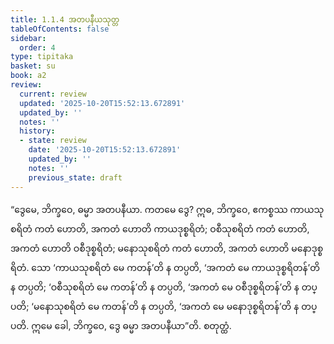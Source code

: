 ```yaml
---
title: 1.1.4 အတပနီယသုတ္တ
tableOfContents: false
sidebar:
  order: 4
type: tipitaka
basket: su
book: a2
review:
  current: review
  updated: '2025-10-20T15:52:13.672891'
  updated_by: ''
  notes: ''
  history:
  - state: review
    date: '2025-10-20T15:52:13.672891'
    updated_by: ''
    notes: ''
    previous_state: draft
---
```



<DynamicBreadcrumb />


<ReviewStatus review={frontmatter.review} showDetails={true} />

<HypothesisAnnotation frontmatter={frontmatter} />

<Division number="4" book="a2" e="ch" v="15" p="51">

<Paragraph number="12" book="a2">
“ဒွေမေ, ဘိက္ခဝေ, ဓမ္မာ အတပနီယာ. ကတမေ ဒွေ? ဣဓ, ဘိက္ခဝေ, ဧကစ္စဿ ကာယသုစရိတံ ကတံ ဟောတိ, အကတံ ဟောတိ ကာယဒုစ္စရိတံ; ဝစီသုစရိတံ ကတံ ဟောတိ, အကတံ ဟောတိ ဝစီဒုစ္စရိတံ; မနောသုစရိတံ ကတံ ဟောတိ, အကတံ ဟောတိ မနောဒုစ္စရိတံ. သော ‘ကာယသုစရိတံ မေ ကတန်’တိ န တပ္ပတိ, ‘အကတံ မေ ကာယဒုစ္စရိတန်’တိ န တပ္ပတိ; ‘ဝစီသုစရိတံ မေ ကတန်’တိ န တပ္ပတိ, ‘အကတံ မေ ဝစီဒုစ္စရိတန်’တိ န တပ္ပတိ; ‘မနောသုစရိတံ မေ ကတန်’တိ န တပ္ပတိ, ‘အကတံ မေ မနောဒုစ္စရိတန်’တိ န တပ္ပတိ. ဣမေ ခေါ, ဘိက္ခဝေ, ဒွေ ဓမ္မာ အတပနီယာ”တိ.

</Paragraph>
</Division>

<Paragraph number="13" type="center" book="a2">
စတုတ္ထံ.
</Paragraph>
